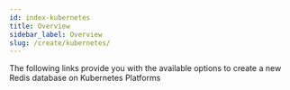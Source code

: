```yaml
---
id: index-kubernetes
title: Overview
sidebar_label: Overview
slug: /create/kubernetes/
---
```





The following links provide you with the available options to create a new Redis database on Kubernetes Platforms 


<div class="row">

 <div class="col">
     <RedisCard 
        title="Redis on Kubernetes" 
        description="Create a Redis database on Google Kubernetes Engine" 
        page="/create/kubernetes/kubernetes-gke"
        />
 </div>
 <div class="col">
     <RedisCard
        title="Kubernetes Operator: What It Is and Why You Should Really Care About It?"
        description="Learn about Kubernetes Operator and its benefits"
        page="/create/kubernetes/kubernetes-operator"
        />
 </div>

</div>
